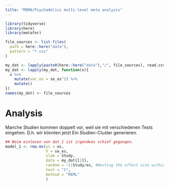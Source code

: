 ```yaml
---
title: "MDMA/Psychadelics multi-level meta analysis"
---
```


```r
library(tidyverse)
library(here)
library(metafor)
```


```r

file_sources <- list.files(
  path = here::here("data"),
  pattern = "*.csv"
)

my_dat <- lapply(paste0(here::here("data"),"/", file_sources), read.csv)
my_dat <- lapply(my_dat, function(x){
  x %>%
    mutate(var_es = se_es^2) %>%
    mutate()
})
names(my_dat) <- file_sources
```

# Analysis
Manche Studien kommen doppelt vor, weil sie mit verschiedenen Tests eingehen. D.h. wir könnten jetzt Ein Studien-Cluster generieren. 

```r
## Beim einlesen von dat_1 ist irgendwas schief gegangen. 
model_1 <- rma.mv(yi = es,
                  V = se_es,
                  slab = Study,
                  data = my_dat[[2]],
                  random = ~1|Study/es, #Nesting the effect size within the Studys
                  test = "t", 
                  method = "REML"
                  )
```

